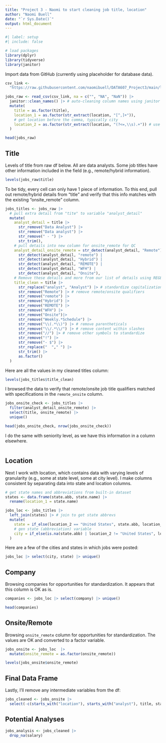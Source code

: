 ```yaml
---
title: "Project 3 - Naomi to start cleaning job title, location"
author: "Naomi Buell"
date: "`r Sys.Date()`"
output: html_document
---
```


```r
#| label: setup
#| include: false

# load packages
library(dplyr)
library(tidyverse)
library(janitor)
```

Import data from GitHub (currently using placeholder for database data).

```r
csv_link <-
  "https://raw.githubusercontent.com/naomibuell/DATA607_Project3/main/linkedin-jobs-usa.csv"

jobs_raw <- read_csv(csv_link, na = c("", "NA", "NaN")) |>
  janitor::clean_names() |> # auto-cleaning column names using janitor package
  mutate(
    title = as.factor(title),
    location_1 = as.factor(str_extract(location, "[^,]+")),
    # get location before the comma, typically city
    location_2 = as.factor(str_extract(location, "(?<=,\\s).+")) # use REGEX to get location after the comma, typically state
  )

head(jobs_raw)
```

## Title

Levels of title from raw df below. All are data analysts. Some job titles have other information included in the field (e.g., remote/hybrid information).

```r
levels(jobs_raw$title)
```

To be tidy, every cell can only have 1 piece of information. To this end, pull out remote/hybrid details from "title" and verify that this info matches with the existing "onsite_remote" column.

```r

jobs_titles <- jobs_raw |>
  # pull extra detail from "tite" to variable "analyst_detail"
  mutate(
    analyst_detail = title |>
      str_remove("Data Analyst") |>
      str_remove("Data analyst") |>
      str_remove(" - ") |>
      str_trim(),
    # pull details into new column for onsite_remote for QC
    analyst_detail_onsite_remote = str_detect(analyst_detail, "Remote") |
      str_detect(analyst_detail, "remote") |
      str_detect(analyst_detail, "Hybrid") |
      str_detect(analyst_detail, "REMOTE") |
      str_detect(analyst_detail, "WFH") |
      str_detect(analyst_detail, "Onsite"),
    # Remove these details and more from our list of details using REGEX
    title_clean = title |>
      str_replace("analyst", "Analyst") |> # standardize capitalization
      str_remove("Remote") |> # remove remote/onsite qualifiers
      str_remove("remote") |>
      str_remove("Hybrid") |>
      str_remove("REMOTE") |>
      str_remove("WFH") |> 
      str_remove("Onsite")|>
      str_remove("Weekly.*Schedule") |> 
      str_remove("\\(.*\\)") |> # remove parentheticals
      str_remove("\\/.*\\/") |> # remove content within slashes
      str_remove("//") |> # remove other symbols to standardize
      str_remove("!") |>
      str_remove("- $") |> 
      str_replace("  "," ") |> 
      str_trim() |> 
      as.factor()
  )
```

Here are all the values in my cleaned titles column:

```r
levels(jobs_titles$title_clean)
```

I browsed the data to verify that remote/onsite job title qualifiers matched with specifications in the `remote_onsite` column.

```r
jobs_onsite_check <- jobs_titles |> 
  filter(analyst_detail_onsite_remote) |> 
  select(title, onsite_remote) |> 
  unique()

head(jobs_onsite_check, nrow(jobs_onsite_check))
```

I do the same with seniority level, as we have this information in a column elsewhere.

```r

```

## Location

Next I work with location, which contains data with varying levels of granularity (e.g., some at state level, some at city level). I make columns consistent by separating data into state and location columns.

```r
# get state names and abbreviations from built-in dataset
states <- data.frame(state.abb, state.name) |>
  rename(location_1 = state.name)

jobs_loc <- jobs_titles |>
  left_join(states) |> # join to get state abbrevs
  mutate(
    state = if_else(location_2 == "United States", state.abb, location_2),
    # gen state (abbreviation) variable
    city = if_else(is.na(state.abb) | location_2 != "United States", location_1, NA)
  )
```

Here are a few of the cities and states in which jobs were posted:

```r
jobs_loc |> select(city, state) |> unique()
```

## Company

Browsing companies for opportunities for standardization. It appears that this column is OK as is.

```r
companies <- jobs_loc |> select(company) |> unique()

head(companies)
```

## Onsite/Remote

Browsing `onsite_remote` column for opportunities for standardization. The values are OK and converted to a factor variable.

```r
jobs_onsite <- jobs_loc  |>
  mutate(onsite_remote = as.factor(onsite_remote))

levels(jobs_onsite$onsite_remote)
```

## Final Data Frame

Lastly, I'll remove any intermediate variables from the df:

```r
jobs_cleaned <- jobs_onsite |> 
  select(-c(starts_with("location"), starts_with("analyst"), title, state.abb, posted_date, link))
```

## Potential Analyses

```r
jobs_analysis <- jobs_cleaned |> 
  drop_na(salary)
```
